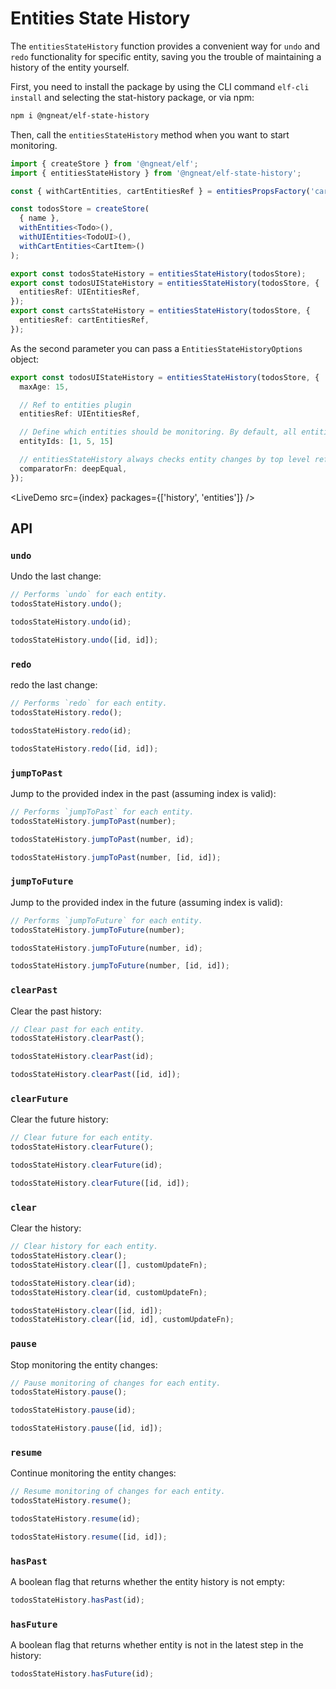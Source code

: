 # Entities State History


The `entitiesStateHistory` function provides a convenient way for `undo` and `redo` functionality for specific entity, saving you the trouble of maintaining a history of the entity yourself.

First, you need to install the package by using the CLI command `elf-cli install` and selecting the stat-history package, or via npm:

```bash
npm i @ngneat/elf-state-history
```

Then, call the `entitiesStateHistory` method when you want to start monitoring.

```ts
import { createStore } from '@ngneat/elf';
import { entitiesStateHistory } from '@ngneat/elf-state-history';

const { withCartEntities, cartEntitiesRef } = entitiesPropsFactory('cart');

const todosStore = createStore(
  { name },
  withEntities<Todo>(),
  withUIEntities<TodoUI>(),
  withCartEntities<CartItem>()
);

export const todosStateHistory = entitiesStateHistory(todosStore);
export const todosUIStateHistory = entitiesStateHistory(todosStore, {
  entitiesRef: UIEntitiesRef,
});
export const cartsStateHistory = entitiesStateHistory(todosStore, {
  entitiesRef: cartEntitiesRef,
});
```

As the second parameter you can pass a `EntitiesStateHistoryOptions` object:

```ts
export const todosUIStateHistory = entitiesStateHistory(todosStore, {
  maxAge: 15,

  // Ref to entities plugin
  entitiesRef: UIEntitiesRef,

  // Define which entities should be monitoring. By default, all entities are monitored.
  entityIds: [1, 5, 15]

  // entitiesStateHistory always checks entity changes by top level refs. You can pass comparatorFn to perform extra checks, e.g. deep equal checks.
  comparatorFn: deepEqual,
});
```

<LiveDemo src={index} packages={['history', 'entities']} />

## API

### `undo`

Undo the last change:

```ts
// Performs `undo` for each entity.
todosStateHistory.undo();

todosStateHistory.undo(id);

todosStateHistory.undo([id, id]);
```

### `redo`

redo the last change:

```ts
// Performs `redo` for each entity.
todosStateHistory.redo();

todosStateHistory.redo(id);

todosStateHistory.redo([id, id]);
```

### `jumpToPast`

Jump to the provided index in the past (assuming index is valid):

```ts
// Performs `jumpToPast` for each entity.
todosStateHistory.jumpToPast(number);

todosStateHistory.jumpToPast(number, id);

todosStateHistory.jumpToPast(number, [id, id]);
```

### `jumpToFuture`

Jump to the provided index in the future (assuming index is valid):

```ts
// Performs `jumpToFuture` for each entity.
todosStateHistory.jumpToFuture(number);

todosStateHistory.jumpToFuture(number, id);

todosStateHistory.jumpToFuture(number, [id, id]);
```

### `clearPast`

Clear the past history:

```ts
// Clear past for each entity.
todosStateHistory.clearPast();

todosStateHistory.clearPast(id);

todosStateHistory.clearPast([id, id]);
```

### `clearFuture`

Clear the future history:

```ts
// Clear future for each entity.
todosStateHistory.clearFuture();

todosStateHistory.clearFuture(id);

todosStateHistory.clearFuture([id, id]);
```

### `clear`

Clear the history:

```ts
// Clear history for each entity.
todosStateHistory.clear();
todosStateHistory.clear([], customUpdateFn);

todosStateHistory.clear(id);
todosStateHistory.clear(id, customUpdateFn);

todosStateHistory.clear([id, id]);
todosStateHistory.clear([id, id], customUpdateFn);
```

### `pause`

Stop monitoring the entity changes:

```ts
// Pause monitoring of changes for each entity.
todosStateHistory.pause();

todosStateHistory.pause(id);

todosStateHistory.pause([id, id]);
```

### `resume`

Continue monitoring the entity changes:

```ts
// Resume monitoring of changes for each entity.
todosStateHistory.resume();

todosStateHistory.resume(id);

todosStateHistory.resume([id, id]);
```

### `hasPast`

A boolean flag that returns whether the entity history is not empty:

```ts
todosStateHistory.hasPast(id);
```

### `hasFuture`

A boolean flag that returns whether entity is not in the latest step in the history:

```ts
todosStateHistory.hasFuture(id);
```
